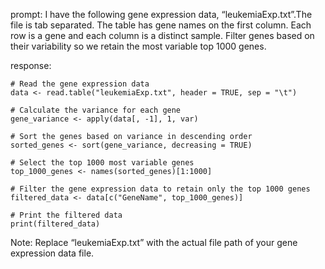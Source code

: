 prompt:
I have the following gene expression data, "leukemiaExp.txt".The file is tab separated. The table has gene names on the first column. Each row is a gene and each column is a distinct sample.  Filter genes based on their variability so we retain the most variable top 1000 genes. 

response:
```
# Read the gene expression data
data <- read.table("leukemiaExp.txt", header = TRUE, sep = "\t")

# Calculate the variance for each gene
gene_variance <- apply(data[, -1], 1, var)

# Sort the genes based on variance in descending order
sorted_genes <- sort(gene_variance, decreasing = TRUE)

# Select the top 1000 most variable genes
top_1000_genes <- names(sorted_genes)[1:1000]

# Filter the gene expression data to retain only the top 1000 genes
filtered_data <- data[c("GeneName", top_1000_genes)]

# Print the filtered data
print(filtered_data)
```
Note: Replace "leukemiaExp.txt" with the actual file path of your gene expression data file.
